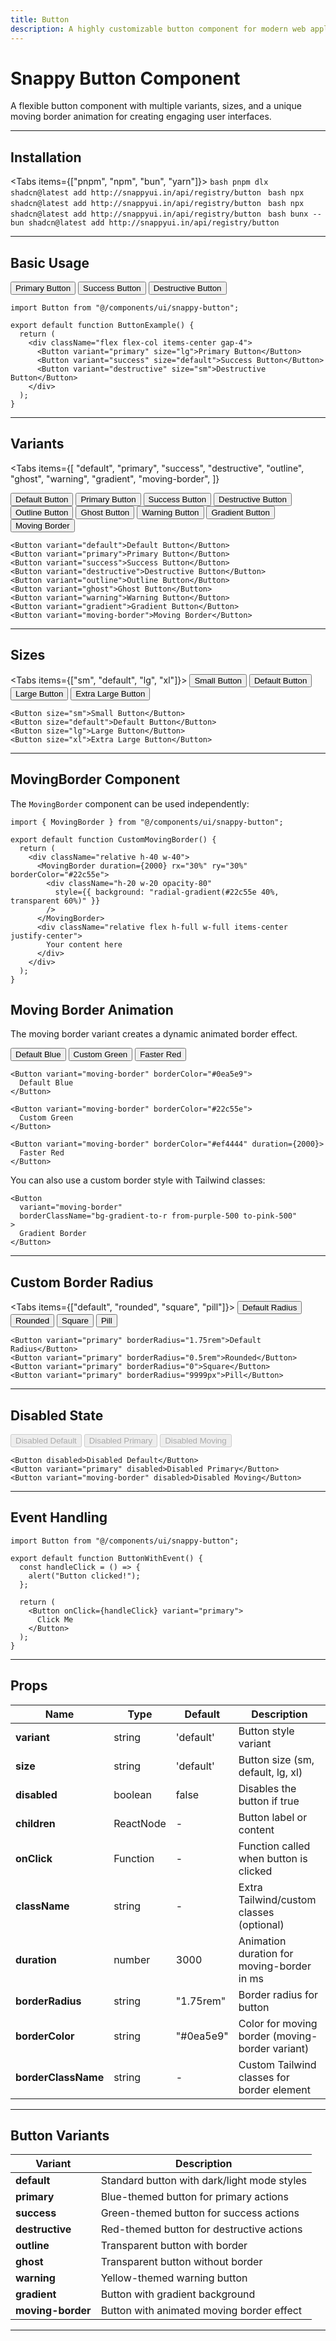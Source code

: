 ```yaml
---
title: Button
description: A highly customizable button component for modern web applications
---
```



# Snappy Button Component

A flexible button component with multiple variants, sizes, and a unique moving border animation for creating engaging user interfaces.

---

## Installation

<Tabs items={["pnpm", "npm", "bun", "yarn"]}>
  <Tab value="pnpm">
    ```bash
    pnpm dlx shadcn@latest add http://snappyui.in/api/registry/button
    ```
  </Tab>
  <Tab value="npm">
    ```bash
    npx shadcn@latest add http://snappyui.in/api/registry/button
    ```
  </Tab>
  <Tab value="yarn">
    ```bash
    npx shadcn@latest add http://snappyui.in/api/registry/button
    ```
  </Tab>
  <Tab value="bun">
    ```bash
    bunx --bun shadcn@latest add http://snappyui.in/api/registry/button
    ```
  </Tab>
</Tabs>

---

## Basic Usage

<div className="flex flex-col items-center justify-center mb-6 border border-zinc-800 rounded-lg py-5">
  <div className="flex flex-col items-center gap-4">
    <Button variant="primary" size="lg">Primary Button</Button>
    <Button variant="success" size="default">Success Button</Button>
    <Button variant="destructive" size="sm">Destructive Button</Button>
  </div>
</div>

```tsx
import Button from "@/components/ui/snappy-button";

export default function ButtonExample() {
  return (
    <div className="flex flex-col items-center gap-4">
      <Button variant="primary" size="lg">Primary Button</Button>
      <Button variant="success" size="default">Success Button</Button>
      <Button variant="destructive" size="sm">Destructive Button</Button>
    </div>
  );
}
```

---

## Variants

<Tabs
  items={[
    "default",
    "primary",
    "success",
    "destructive",
    "outline",
    "ghost",
    "warning",
    "gradient",
    "moving-border",
  ]}
>
  <Tab value="default">
    <Button variant="default">Default Button</Button>
  </Tab>
  <Tab value="primary">
    <Button variant="primary">Primary Button</Button>
  </Tab>
  <Tab value="success">
    <Button variant="success">Success Button</Button>
  </Tab>
  <Tab value="destructive">
    <Button variant="destructive">Destructive Button</Button>
  </Tab>
  <Tab value="outline">
    <Button variant="outline">Outline Button</Button>
  </Tab>
  <Tab value="ghost">
    <Button variant="ghost">Ghost Button</Button>
  </Tab>
  <Tab value="warning">
    <Button variant="warning">Warning Button</Button>
  </Tab>
  <Tab value="gradient">
    <Button variant="gradient">Gradient Button</Button>
  </Tab>
  <Tab value="moving-border">
    <Button variant="moving-border">Moving Border</Button>
  </Tab>
</Tabs>

```tsx
<Button variant="default">Default Button</Button>
<Button variant="primary">Primary Button</Button>
<Button variant="success">Success Button</Button>
<Button variant="destructive">Destructive Button</Button>
<Button variant="outline">Outline Button</Button>
<Button variant="ghost">Ghost Button</Button>
<Button variant="warning">Warning Button</Button>
<Button variant="gradient">Gradient Button</Button>
<Button variant="moving-border">Moving Border</Button>
```

---

## Sizes

<Tabs items={["sm", "default", "lg", "xl"]}>
  <Tab value="sm">
    <Button size="sm">Small Button</Button>
  </Tab>
  <Tab value="default">
    <Button size="default">Default Button</Button>
  </Tab>
  <Tab value="lg">
    <Button size="lg">Large Button</Button>
  </Tab>
  <Tab value="xl">
    <Button size="xl">Extra Large Button</Button>
  </Tab>
</Tabs>

```tsx
<Button size="sm">Small Button</Button>
<Button size="default">Default Button</Button>
<Button size="lg">Large Button</Button>
<Button size="xl">Extra Large Button</Button>
```

---

## MovingBorder Component

The `MovingBorder` component can be used independently:

```tsx
import { MovingBorder } from "@/components/ui/snappy-button";

export default function CustomMovingBorder() {
  return (
    <div className="relative h-40 w-40">
      <MovingBorder duration={2000} rx="30%" ry="30%" borderColor="#22c55e">
        <div className="h-20 w-20 opacity-80" 
          style={{ background: "radial-gradient(#22c55e 40%, transparent 60%)" }} 
        />
      </MovingBorder>
      <div className="relative flex h-full w-full items-center justify-center">
        Your content here
      </div>
    </div>
  );
}
```

## Moving Border Animation

The moving border variant creates a dynamic animated border effect.

<div className="flex flex-col items-center justify-center mb-6 border border-zinc-800 rounded-lg py-5">
  <div className="flex flex-wrap justify-center gap-4">
    <Button 
      variant="moving-border" 
      borderColor="#0ea5e9"
    >
      Default Blue
    </Button>
    <Button 
      variant="moving-border" 
      borderColor="#22c55e"
    >
      Custom Green
    </Button>
    <Button 
      variant="moving-border" 
      borderColor="#ef4444"
      duration={2000}
    >
      Faster Red
    </Button>
  </div>
</div>

```tsx
<Button variant="moving-border" borderColor="#0ea5e9">
  Default Blue
</Button>

<Button variant="moving-border" borderColor="#22c55e">
  Custom Green
</Button>

<Button variant="moving-border" borderColor="#ef4444" duration={2000}>
  Faster Red
</Button>
```

You can also use a custom border style with Tailwind classes:

```tsx
<Button 
  variant="moving-border" 
  borderClassName="bg-gradient-to-r from-purple-500 to-pink-500"
>
  Gradient Border
</Button>
```

---

## Custom Border Radius

<Tabs items={["default", "rounded", "square", "pill"]}>
  <Tab value="default">
    <Button variant="primary" borderRadius="1.75rem">Default Radius</Button>
  </Tab>
  <Tab value="rounded">
    <Button variant="primary" borderRadius="0.5rem">Rounded</Button>
  </Tab>
  <Tab value="square">
    <Button variant="primary" borderRadius="0">Square</Button>
  </Tab>
  <Tab value="pill">
    <Button variant="primary" borderRadius="9999px">Pill</Button>
  </Tab>
</Tabs>

```tsx
<Button variant="primary" borderRadius="1.75rem">Default Radius</Button>
<Button variant="primary" borderRadius="0.5rem">Rounded</Button>
<Button variant="primary" borderRadius="0">Square</Button>
<Button variant="primary" borderRadius="9999px">Pill</Button>
```

---

## Disabled State

<div className="flex flex-col items-center justify-center mb-6 border border-zinc-800 rounded-lg py-5">
  <div className="flex flex-wrap justify-center gap-4">
    <Button disabled>Disabled Default</Button>
    <Button variant="primary" disabled>Disabled Primary</Button>
    <Button variant="moving-border" disabled>Disabled Moving</Button>
  </div>
</div>

```tsx
<Button disabled>Disabled Default</Button>
<Button variant="primary" disabled>Disabled Primary</Button>
<Button variant="moving-border" disabled>Disabled Moving</Button>
```

---

## Event Handling

```tsx
import Button from "@/components/ui/snappy-button";

export default function ButtonWithEvent() {
  const handleClick = () => {
    alert("Button clicked!");
  };

  return (
    <Button onClick={handleClick} variant="primary">
      Click Me
    </Button>
  );
}
```

---

## Props

| Name             | Type            | Default     | Description                                     |
| ---------------- | --------------- | ----------- | ----------------------------------------------- |
| **variant**      | string          | 'default'   | Button style variant                            |
| **size**         | string          | 'default'   | Button size (sm, default, lg, xl)               |
| **disabled**     | boolean         | false       | Disables the button if true                     |
| **children**     | ReactNode       | -           | Button label or content                         |
| **onClick**      | Function        | -           | Function called when button is clicked          |
| **className**    | string          | -           | Extra Tailwind/custom classes (optional)        |
| **duration**     | number          | 3000        | Animation duration for moving-border in ms      |
| **borderRadius** | string          | "1.75rem"   | Border radius for button                        |
| **borderColor**  | string          | "#0ea5e9"   | Color for moving border (moving-border variant) |
| **borderClassName** | string       | -           | Custom Tailwind classes for border element      |

---

## Button Variants

| Variant          | Description                                   |
| ---------------- | --------------------------------------------- |
| **default**      | Standard button with dark/light mode styles   |
| **primary**      | Blue-themed button for primary actions        |
| **success**      | Green-themed button for success actions       |
| **destructive**  | Red-themed button for destructive actions     |
| **outline**      | Transparent button with border                |
| **ghost**        | Transparent button without border             |
| **warning**      | Yellow-themed warning button                  |
| **gradient**     | Button with gradient background               |
| **moving-border**| Button with animated moving border effect     |

---


